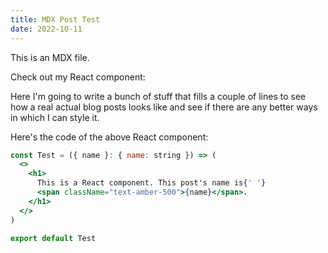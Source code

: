 ```yaml
---
title: MDX Post Test
date: 2022-10-11
---
```



This is an MDX file.

Check out my React component:

<Test name="MDX Post test" />

Here I'm going to write a bunch of stuff that fills a couple of lines to see how a real actual blog posts looks like and see if there are any better ways in which I can style it.

Here's the code of the above React component:

```jsx
const Test = ({ name }: { name: string }) => (
  <>
    <h1>
      This is a React component. This post's name is{' '}
      <span className="text-amber-500">{name}</span>.
    </h1>
  </>
)

export default Test
```
